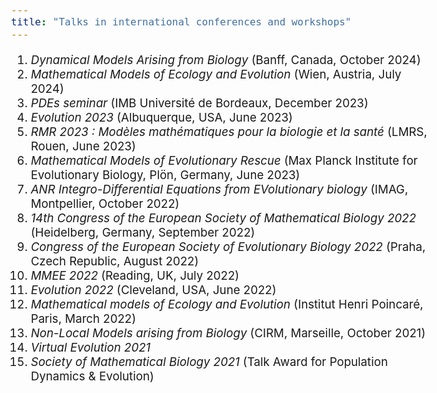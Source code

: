 ```yaml
---
title: "Talks in international conferences and workshops"
---
```


<style type="text/css">
  body{
  font-size: 14pt;
}
</style>
1) *Dynamical Models Arising from Biology* (Banff, Canada, October 2024)
14) *Mathematical Models of Ecology and Evolution* (Wien, Austria, July 2024)
13) *PDEs seminar* (IMB Université de Bordeaux, December 2023)
12) *Evolution 2023* (Albuquerque, USA, June 2023)
11) *RMR 2023 : Modèles mathématiques pour la biologie et la santé* (LMRS, Rouen, June 2023)
10) *Mathematical Models of Evolutionary Rescue* (Max Planck Institute for Evolutionary Biology,  Plön, Germany, June 2023)
9) *ANR Integro-Differential Equations from EVolutionary biology* (IMAG,  Montpellier, October 2022)
8) *14th Congress of the European Society of Mathematical Biology 2022* (Heidelberg, Germany, September 2022)
7) *Congress of the European Society of Evolutionary Biology 2022* (Praha, Czech Republic, August 2022)
6) *MMEE 2022* (Reading, UK, July 2022)
5) *Evolution 2022* (Cleveland, USA, June 2022)
4) *Mathematical models of Ecology and Evolution* (Institut Henri Poincaré, Paris, March 2022)
3) *Non-Local Models arising from Biology* (CIRM, Marseille, October 2021)
2) *Virtual Evolution 2021*
1) *Society of Mathematical Biology 2021* (Talk Award for Population Dynamics & Evolution)
